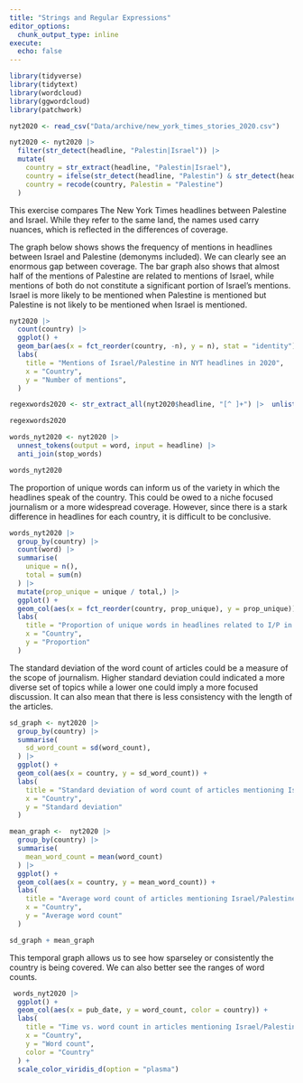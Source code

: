 ```yaml
---
title: "Strings and Regular Expressions"
editor_options: 
  chunk_output_type: inline
execute:
  echo: false
---
```


```r
library(tidyverse)
library(tidytext)
library(wordcloud)
library(ggwordcloud)
library(patchwork)
```

```r
nyt2020 <- read_csv("Data/archive/new_york_times_stories_2020.csv")

nyt2020 <- nyt2020 |> 
  filter(str_detect(headline, "Palestin|Israel")) |> 
  mutate(
    country = str_extract(headline, "Palestin|Israel"),
    country = ifelse(str_detect(headline, "Palestin") & str_detect(headline, "Israel"), "Both", country),
    country = recode(country, Palestin = "Palestine")
  )
```

This exercise compares The New York Times headlines between Palestine and Israel. While they refer to the same land, the names used carry nuances, which is reflected in the differences of coverage.

The graph below shows shows the frequency of mentions in headlines between Israel and Palestine (demonyms included). We can clearly see an enormous gap between coverage. The bar graph also shows that almost half of the mentions of Palestine are related to mentions of Israel, while mentions of both do not constitute a significant portion of Israel's mentions. Israel is more likely to be mentioned when Palestine is mentioned but Palestine is not likely to be mentioned when Israel is mentioned.

```r
nyt2020 |> 
  count(country) |> 
  ggplot() +
  geom_bar(aes(x = fct_reorder(country, -n), y = n), stat = "identity") +
  labs(
    title = "Mentions of Israel/Palestine in NYT headlines in 2020",
    x = "Country",
    y = "Number of mentions",
  ) 
```
```r
regexwords2020 <- str_extract_all(nyt2020$headline, "[^ ]+") |>  unlist() |> str_subset("[^0-9]") |> as_tibble() |> rename(word = value) 

regexwords2020

words_nyt2020 <- nyt2020 |> 
  unnest_tokens(output = word, input = headline) |> 
  anti_join(stop_words)

words_nyt2020
```
The proportion of unique words can inform us of the variety in which the headlines speak of the country. This could be owed to a niche focused journalism or a more widespread coverage. However, since there is a stark difference in headlines for each country, it is difficult to be conclusive.

```r
words_nyt2020 |> 
  group_by(country) |> 
  count(word) |> 
  summarise(
    unique = n(),
    total = sum(n)
  ) |> 
  mutate(prop_unique = unique / total,) |> 
  ggplot() +
  geom_col(aes(x = fct_reorder(country, prop_unique), y = prop_unique)) +
  labs(
    title = "Proportion of unique words in headlines related to I/P in 2020",
    x = "Country",
    y = "Proportion"
  )
```

The standard deviation of the word count of articles could be a measure of the scope of journalism. Higher standard deviation could indicated a more diverse set of topics while a lower one could imply a more focused discussion. It can also mean that there is less consistency with the length of the articles.
```r
sd_graph <- nyt2020 |> 
  group_by(country) |> 
  summarise(
    sd_word_count = sd(word_count),
  ) |> 
  ggplot() +
  geom_col(aes(x = country, y = sd_word_count)) +
  labs(
    title = "Standard deviation of word count of articles mentioning Israel/Palestine in 2020",
    x = "Country",
    y = "Standard deviation"
  ) 

mean_graph <-  nyt2020 |> 
  group_by(country) |> 
  summarise(
    mean_word_count = mean(word_count)
  ) |> 
  ggplot() +
  geom_col(aes(x = country, y = mean_word_count)) +
  labs(
    title = "Average word count of articles mentioning Israel/Palestine in 2020",
    x = "Country",
    y = "Average word count"
  )

sd_graph + mean_graph
```
This temporal graph allows us to see how sparseley or consistently the country is being covered. We can also better see the ranges of word counts.
```r
 words_nyt2020 |> 
  ggplot() +
  geom_col(aes(x = pub_date, y = word_count, color = country)) +
  labs(
    title = "Time vs. word count in articles mentioning Israel/Palestine in 2020",
    x = "Country",
    y = "Word count",
    color = "Country"
  ) +
  scale_color_viridis_d(option = "plasma")
```
